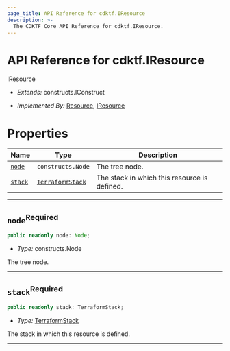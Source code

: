 ```yaml
---
page_title: API Reference for cdktf.IResource
description: >-
  The CDKTF Core API Reference for cdktf.IResource.
---
```


<!-- This file is generated through yarn generate-docs -->

# API Reference for cdktf.IResource

   IResource <a name="IResource" id="cdktf.IResource"></a>
  
  - *Extends:* constructs.IConstruct
  
  - *Implemented By:* <a href="#cdktf.Resource">Resource</a>, <a href="#cdktf.IResource">IResource</a>
  
  
  # Properties <a name="Properties" id="Properties"></a>
  
  | **Name** | **Type** | **Description** |
  | --- | --- | --- |
  | <code><a href="#cdktf.IResource.property.node">node</a></code> | <code>constructs.Node</code> | The tree node. |
  | <code><a href="#cdktf.IResource.property.stack">stack</a></code> | <code><a href="#cdktf.TerraformStack">TerraformStack</a></code> | The stack in which this resource is defined. |
  
  ---
  
  ## `node`<sup>Required</sup> <a name="node" id="cdktf.IResource.property.node"></a>
  
  ```typescript
  public readonly node: Node;
  ```
  
  - *Type:* constructs.Node
  
  The tree node.
  
  ---
  
  ## `stack`<sup>Required</sup> <a name="stack" id="cdktf.IResource.property.stack"></a>
  
  ```typescript
  public readonly stack: TerraformStack;
  ```
  
  - *Type:* <a href="#cdktf.TerraformStack">TerraformStack</a>
  
  The stack in which this resource is defined.
  
  ---
  
